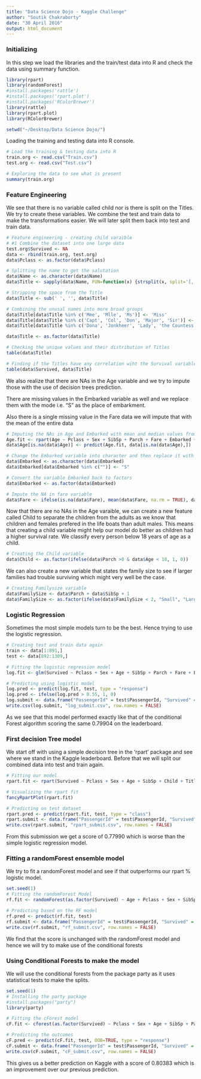 ```yaml
---
title: "Data Science Dojo - Kaggle Challenge"
author: "Soutik Chakraborty"
date: "30 April 2016"
output: html_document
---
```


### Initializing

In this step we load the libraries and the train/test data into R and check the data using summary function.

```r
library(rpart)
library(randomForest)
#install.packages('rattle')
#install.packages('rpart.plot')
#install.packages('RColorBrewer')
library(rattle)
library(rpart.plot)
library(RColorBrewer)

setwd("~/Desktop/Data Science Dojo/")
```

Loading the training and testing data into R console.

```r
# Load the training & testing data into R
train.org <- read.csv("Train.csv")
test.org <- read.csv("Test.csv")

# Exploring the data to see what is present
summary(train.org)
```


### Feature Engineering

We see that there is no variable called child nor is there is split on the Titles. We try to create these variables. We combine the test and train data to make the transformations easier. We will later split them back into test and train data.

```r
# Feature engineering - creating child varaible 
# #1 Combine the dataset into one large data
test.org$Survived <- NA
data <- rbind(train.org, test.org)
data$Pclass <- as.factor(data$Pclass)

# Splitting the name to get the salutation
data$Name <- as.character(data$Name)
data$Title <- sapply(data$Name, FUN=function(x) {strsplit(x, split='[,.]')[[1]][2]})

# Stripping the space from the Title
data$Title <- sub(' ', '', data$Title)

# Combining the unusal names into more broad groups
data$Title[data$Title %in% c('Mme', 'Mlle', 'Ms')] <- 'Miss'
data$Title[data$Title %in% c('Capt', 'Col', 'Don', 'Major', 'Sir')] <- 'Sir'
data$Title[data$Title %in% c('Dona', 'Jonkheer', 'Lady', 'the Countess')] <- 'Lady'

data$Title <- as.factor(data$Title)

# Checking the unique values and their distribution of Titles
table(data$Title)

# Finding if the Titles have any correlation wiht the Survival variable
table(data$Survived, data$Title)
```

We also realize that there are NAs in the Age variable and we try to impute those with the use of decision trees prediction.

There are missing values in the Embarked variable as well and we replace them with the mode i.e. "S" as the place of embarkment.

Also there is a single missing value in the Fare data we will impute that with the mean of the entire data

```r
# Imputing the NAs in Age and Embarked with mean and median values from the entire data
Age.fit <- rpart(Age ~ Pclass + Sex + SibSp + Parch + Fare + Embarked + Title, data=data[!is.na(data$Age),], method="anova")
data$Age[is.na(data$Age)] <- predict(Age.fit, data[is.na(data$Age),])

# Change the Embarked variable into character and then replace it with the mode "S"
data$Embarked <- as.character(data$Embarked)
data$Embarked[data$Embarked %in% c("")] <- "S"

# Convert the variable Embarked back to factors
data$Embarked <- as.factor(data$Embarked)

# Impute the NA in fare variable
data$Fare <- ifelse(is.na(data$Fare), mean(data$Fare, na.rm = TRUE), data$Fare)
```

Now that there are no NAs in the Age varaible, we can create a new feature called Child to separate the children from the adults as we know that children and females prefered in the life boats than adult males. This means that creating a child variable might help our model do better as children had a higher survival rate. We classify every person below 18 years of age as a child.

```r
# Creating the Child variable
data$Child <- as.factor(ifelse(data$Parch >0 & data$Age < 18, 1, 0))
```

We can also create a new variable that states the family size to see if larger families had trouble surviving which might very well be the case.

```r
# Creating Familysize variable
data$FamilySize <- data$Parch + data$SibSp + 1
data$FamilySize <- as.factor(ifelse(data$FamilySize < 2, "Small", "Large"))
```


### Logistic Regression

Sometimes the most simple models turn to be the best. Hence trying to use the logistic regression.

```r
# Creating test and train data again
train <- data[1:891,]
test <- data[892:1309,]

# Fitting the logistic regression model
log.fit <- glm(Survived ~ Pclass + Sex + Age + SibSp + Parch + Fare + Embarked + Title + Child + FamilySize, data = train , family = "binomial")

# Predicting using logistic model
log.pred <- predict(log.fit, test, type = "response")
log.pred <- ifelse(log.pred > 0.55, 1, 0)
log.submit <- data.frame("PassengerId" = test$PassengerId, "Survived" = log.pred)
write.csv(log.submit, "log_submit.csv", row.names = FALSE)
```

As we see that this model performed exactly like that of the conditional Forest algorithm scoring the same 0.79904 on the leaderboard.


### First decision Tree model

We start off with using a simple decision tree in the 'rpart' package and see where we stand in the Kaggle leaderboard. Before that we will split our combined data into test and train again.

```r
# Fitting our model
rpart.fit <- rpart(Survived ~ Pclass + Sex + Age + SibSp + Child + Title + Parch + Embarked + Fare + FamilySize, data = train, method = "class")

# Visualizing the rpart fit
fancyRpartPlot(rpart.fit)

# Predicting on test dataset
rpart.pred <- predict(rpart.fit, test, type = "class")
rpart.submit <- data.frame("PassengerId" = test$PassengerId, "Survived" = rpart.pred)
write.csv(rpart.submit, "rpart_submit.csv", row.names = FALSE)
```

From this submission we get a score of 0.77990 which is worse than the simple logistic regression model.

### Fitting a randomForest ensemble model

We try to fit a randomForest model and see if that outperforms our rpart % logistic model.

```r
set.seed(1)
# Fitting the randomForest Model
rf.fit <- randomForest(as.factor(Survived) ~ Age + Pclass + Sex + SibSp + Parch + Fare + Embarked + Title + Child + FamilySize, data = train, ntree = 2000, importance = TRUE)

# Predicting based on the RF model
rf.pred <- predict(rf.fit, test)
rf.submit <- data.frame("PassengerId" = test$PassengerId, "Survived" = rf.pred)
write.csv(rf.submit, "rf_submit.csv", row.names = FALSE)
```


We find that the score is unchanged with the randomForest model and hence we will try to make use of the conditional forests

### Using Conditional Forests to make the model

We will use the conditional forests from the package party as it uses statistical tests to make the splits.

```r
set.seed(1)
# Installing the party package
#install.packages("party")
library(party)

# Fitting the cForest model
cF.fit <- cforest(as.factor(Survived) ~ Pclass + Sex + Age + SibSp + Parch + Fare + Embarked + Title + FamilySize, data = train, controls=cforest_unbiased(ntree=2000, mtry=3))

# Predicting the outcomes
cF.pred <- predict(cF.fit, test, OOB=TRUE, type = "response")
cF.submit <- data.frame("PassengerId" = test$PassengerId, "Survived" = cF.pred)
write.csv(cF.submit, "cF_submit.csv", row.names = FALSE)
```

This gives us a better prediction on Kaggle with a score of 0.80383 which is an improvement over our previous prediction.

